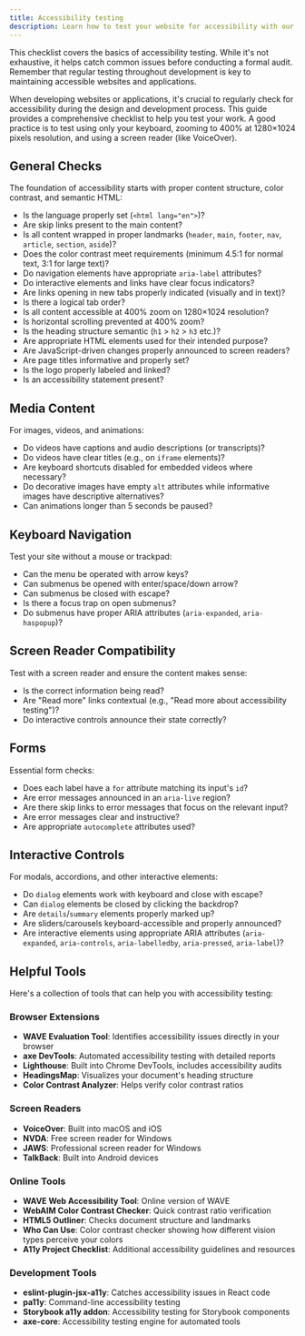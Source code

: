 ```yaml
---
title: Accessibility testing
description: Learn how to test your website for accessibility with our comprehensive guide.
---
```



<Aside type="note" title="Note">
  This checklist covers the basics of accessibility testing. While it's not exhaustive, it helps catch common issues before conducting a formal audit. Remember that regular testing throughout development is key to maintaining accessible websites and applications.
</Aside>

When developing websites or applications, it's crucial to regularly check for accessibility during the design and development process. This guide provides a comprehensive checklist to help you test your work. A good practice is to test using only your keyboard, zooming to 400% at 1280×1024 pixels resolution, and using a screen reader (like VoiceOver).

## General Checks

The foundation of accessibility starts with proper content structure, color contrast, and semantic HTML:

- Is the language properly set (`<html lang="en">`)?
- Are skip links present to the main content?
- Is all content wrapped in proper landmarks (`header`, `main`, `footer`, `nav`, `article`, `section`, `aside`)?
- Does the color contrast meet requirements (minimum 4.5:1 for normal text, 3:1 for large text)?
- Do navigation elements have appropriate `aria-label` attributes?
- Do interactive elements and links have clear focus indicators?
- Are links opening in new tabs properly indicated (visually and in text)?
- Is there a logical tab order?
- Is all content accessible at 400% zoom on 1280×1024 resolution?
- Is horizontal scrolling prevented at 400% zoom?
- Is the heading structure semantic (`h1` > `h2` > `h3` etc.)?
- Are appropriate HTML elements used for their intended purpose?
- Are JavaScript-driven changes properly announced to screen readers?
- Are page titles informative and properly set?
- Is the logo properly labeled and linked?
- Is an accessibility statement present?

## Media Content

For images, videos, and animations:

- Do videos have captions and audio descriptions (or transcripts)?
- Do videos have clear titles (e.g., on `iframe` elements)?
- Are keyboard shortcuts disabled for embedded videos where necessary?
- Do decorative images have empty `alt` attributes while informative images have descriptive alternatives?
- Can animations longer than 5 seconds be paused?

## Keyboard Navigation

Test your site without a mouse or trackpad:

- Can the menu be operated with arrow keys?
- Can submenus be opened with enter/space/down arrow?
- Can submenus be closed with escape?
- Is there a focus trap on open submenus?
- Do submenus have proper ARIA attributes (`aria-expanded`, `aria-haspopup`)?

## Screen Reader Compatibility

Test with a screen reader and ensure the content makes sense:

- Is the correct information being read?
- Are "Read more" links contextual (e.g., "Read more about accessibility testing")?
- Do interactive controls announce their state correctly?

## Forms

Essential form checks:

- Does each label have a `for` attribute matching its input's `id`?
- Are error messages announced in an `aria-live` region?
- Are there skip links to error messages that focus on the relevant input?
- Are error messages clear and instructive?
- Are appropriate `autocomplete` attributes used?

## Interactive Controls

For modals, accordions, and other interactive elements:

- Do `dialog` elements work with keyboard and close with escape?
- Can `dialog` elements be closed by clicking the backdrop?
- Are `details`/`summary` elements properly marked up?
- Are sliders/carousels keyboard-accessible and properly announced?
- Are interactive elements using appropriate ARIA attributes (`aria-expanded`, `aria-controls`, `aria-labelledby`, `aria-pressed`, `aria-label`)?

## Helpful Tools

Here's a collection of tools that can help you with accessibility testing:

### Browser Extensions
- **WAVE Evaluation Tool**: Identifies accessibility issues directly in your browser
- **axe DevTools**: Automated accessibility testing with detailed reports
- **Lighthouse**: Built into Chrome DevTools, includes accessibility audits
- **HeadingsMap**: Visualizes your document's heading structure
- **Color Contrast Analyzer**: Helps verify color contrast ratios

### Screen Readers
- **VoiceOver**: Built into macOS and iOS
- **NVDA**: Free screen reader for Windows
- **JAWS**: Professional screen reader for Windows
- **TalkBack**: Built into Android devices

### Online Tools
- **WAVE Web Accessibility Tool**: Online version of WAVE
- **WebAIM Color Contrast Checker**: Quick contrast ratio verification
- **HTML5 Outliner**: Checks document structure and landmarks
- **Who Can Use**: Color contrast checker showing how different vision types perceive your colors
- **A11y Project Checklist**: Additional accessibility guidelines and resources

### Development Tools
- **eslint-plugin-jsx-a11y**: Catches accessibility issues in React code
- **pa11y**: Command-line accessibility testing
- **Storybook a11y addon**: Accessibility testing for Storybook components
- **axe-core**: Accessibility testing engine for automated tools

